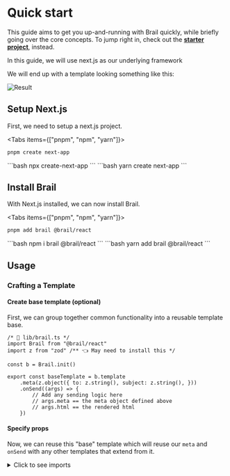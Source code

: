 
# Quick start

This guide aims to get you up-and-running with Brail quickly, while briefly going over the core concepts. To jump right in, check out the [**starter project**](/#get-started), instead.

<Callout>
	In this guide, we will use next.js as our underlying framework
</Callout>

We will end up with a template looking something like this:

![Result](/quick-start-result.jpg)

## Setup Next.js

First, we need to setup a next.js project.

<Tabs items={["pnpm", "npm", "yarn"]}>
<Tab>
```bash
pnpm create next-app
```
</Tab>
<Tab>
```bash
npx create-next-app
```
</Tab>
<Tab>
```bash
yarn create next-app
```
</Tab>
</Tabs>

## Install Brail

With Next.js installed, we can now install Brail.

<Tabs items={["pnpm", "npm", "yarn"]}>
<Tab>
```bash
pnpm add brail @brail/react
```
</Tab>

<Tab>
```bash
npm i brail @brail/react
```
</Tab>

<Tab>
```bash
yarn add brail @brail/react
```
</Tab>
</Tabs>

## Usage

### Crafting a Template

#### Create base template (optional)

First, we can group together common functionality into a reusable template base.

```tsx
/* 📄 lib/brail.ts */
import Brail from "@brail/react"
import z from "zod" /** 👈 May need to install this */

const b = Brail.init()

export const baseTemplate = b.template
	.meta(z.object({ to: z.string(), subject: z.string(), }))
	.onSend((args) => {
		// Add any sending logic here
		// args.meta == the meta object defined above
		// args.html == the rendered html
	})
```

#### Specify props
Now, we can reuse this "base" template which will reuse our `meta` and `onSend` with any other templates that extend from it.

<details>
	<summary>Click to see imports</summary>
```tsx
import { baseTemplate } from "./lib/brail";
import z from "zod";
import {
    Email,
    Container,
    Row,
    Column,
    Typography,
    Button,
    Image,
} from "@brail/react";
import Link from "next/link";

const IMAGE_URL = "..."
const UNSUBSCRIBE_LINK = "...F"
```
</details>

```tsx
/* 📄 pages/notification.tsx */
export default baseTemplate
    .props(
        z.object({ firstName: z.string(), pet: z.string() })
    ) /* 👈 Define props meta */
    .preview({
        firstName: "John",
        pet: "Fido",
    }) /* 👈 Define props used in preview */
	/* To be continued... */
```

#### Create template view

```tsx
  /* ...continued */
  .view(props => {
		return <Email fontFamily="Arial">
        {/* BRANDING */}
        <Container py={48} backgroundColor="#d9ede6">
          <Row>
            <Column>
              <Typography
                as="h1"
                fontSize={32}
                color="#289770"
                textAlign="center"
              >
                🐶 Pets.com
              </Typography>
            </Column>
          </Row>
        </Container> 
		{/* 👇 See full snippet in accordion below */}
```


<details>
	<summary>
		📄 
		<div style={{ marginLeft: 16 }}>
		**Show full template code**<br/>
		</div>
	</summary>

```tsx
import { baseTemplate } from "../lib/brail";
import z from "zod";
import {
    Email,
    Container,
    Row,
    Column,
    Typography,
    Button,
    Image,
} from "@brail/react";
import Link from "next/link";

const IMAGE_URL = "...";
const UNSUBSCRIBE_LINK = "...F";

export default baseTemplate
    .props(
        z.object({ firstName: z.string(), pet: z.string() })
    ) /* 👈 Define props meta */
    .preview({
        firstName: "John",
        pet: "Fido",
    }) /* 👈 Define props used in preview */
    /* To be continued... */
    .view((props) => {
        return (
            <Email fontFamily="Arial">
                {/* BRANDING */}
                <Container py={48} backgroundColor="#d9ede6">
                    <Row>
                        <Column>
                            <Typography
                                as="h1"
                                fontSize={32}
                                color="#289770"
                                textAlign="center"
                            >
                                🐶 Pets.com
                            </Typography>
                        </Column>
                    </Row>
                </Container>

                {/* MAIN BODY */}
                <Container
                    px={24}
                    py={64}
                    backgroundColor="white"
                    color="#303030"
                >
                    {/* GREETING */}
                    <Row py={32}>
                        <Column>
                            <Typography as="p" fontSize={18} mb={16}>
                                Hey, {props.firstName},
                            </Typography>
                            <Typography fontSize={18}>
                                A pet on your watchlist, <b>{props.pet}</b>, is
                                ready for adoption!
                            </Typography>
                        </Column>
                    </Row>

                    {/* PET INFO */}
                    <Row borderTop="1px solid #d0d0d0">
                        <Column align="left" width={200} p={32}>
                            <Image src={IMAGE_URL} />
                        </Column>
                        <Column align="left" verticalAlign="middle">
                            <Typography color="#353535" as="h3">
                                {props.pet} likes long walks on the beach
                            </Typography>
                            <Typography color="#6c6c6c">
                                Lorem ipsum dolor sit amet, consectetur
                                adipiscing elit. Nullam vestibulum egestas est,
                                in iaculis dui sollicitudin nec. Donec sagittis
                                tempus turpis sit amet interdum. Mauris cursus
                                orci sit amet vehicula luctus.
                            </Typography>
                            <Button
                                href="https://pets.com/fido"
                                px={42}
                                py={12}
                                backgroundColor="#00120b"
                                color="#fdfffe"
                                borderRadius={8}
                                fontWeight="bold"
                                fontSize={14}
                                mt={16}
                            >
                                View {props.pet} ≫
                            </Button>
                        </Column>
                    </Row>
                </Container>

                {/* RECOMMENDATIONS SECTION */}
                <Container backgroundColor={"#2d2d2d"} p={32}>
                    <Row>
                        <Column>
                            <Typography
                                textAlign="center"
                                color="#e6e6e6"
                                fontSize={18}
                                fontWeight="bold"
                            >
                                Or check out these other little guys
                            </Typography>
                            <Row py={32} stackDirection="reverse">
                                {["🐶", "🐱", "🐰"].map((emoji) => {
                                    return (
                                        <Column key={emoji} align="center">
                                            <Typography fontSize={92}>
                                                {emoji}
                                            </Typography>
                                        </Column>
                                    );
                                })}
                            </Row>
                        </Column>
                    </Row>
                </Container>

                {/* Footer */}
                <Container p={64} color="#686868">
                    <Row pb={16}>
                        <Column align="center">
                            <Link href={UNSUBSCRIBE_LINK}>
                                <Typography textDecoration="underline">
                                    Unsubscribe
                                </Typography>
                            </Link>
                        </Column>
                    </Row>
                    <Row>
                        <Column align="center">
                            <Typography>©️ pets.com</Typography>
                        </Column>
                    </Row>
                </Container>
            </Email>
        );
    });
```

</details>

<Callout emoji="✅">
Great. Now we have a template that can be turned into email-safe HTML and sent to a user.
</Callout>

### Rendering a Template Directly

The simplest way to use our template is to render it directly.

```tsx
const props = { firstName: "John", pet: "Spot" };

const html = await notificationTemplate.render(props);

// Or send directly
await notificationTemplate.send({
    data: props,
    meta: { to: "john@doe.com", subject: "New pet just dropped!" },
});

```

Sometimes calling templates directly is sufficient. But if we need more flexible usage, we can easily expose our templates via an API so other services, like a separate web backend.

### Creating and Serving a tRPC API


```tsx
/* 📄 lib/trpc.ts */
import { createTrpcRouter } from "brail/trpc";
import notification from "../pages/notification";
import { initTRPC } from "@trpc/server"; /** 👈 You may need to install this */

export const appRouter = createTrpcRouter({
    templates: { notification },
    t: initTRPC.create({}),
});
export type AppRouter = typeof appRouter;
```

```tsx
/* 📄 pages/api/trpc/[trpc].ts */
import { createNextApiHandler } from "@trpc/server/adapters/next";

export default createNextApiHandler({
    router: appRouter,
});
```

### Calling the tRPC API

Now we can simply call our tRPC server from another service.

```tsx
import { createTRPCProxyClient, httpBatchLink } from '@trpc/client'; /** 👈 You may need to install this */
import type { AppRouter } from 'lib/trpc.ts';
 
const client = createTRPCProxyClient<AppRouter>({
  links: [
    httpBatchLink({
      url: 'http://localhost:3000/trpc',
    }),
  ],
});
 
// These methods are fully typed
client.notification.send.mutate({/**  */})
client.notification.html.query({/**  */})
```

Brail offers more ways to use templates. [Check them out](/docs/using).
